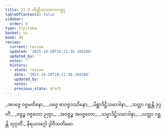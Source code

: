 ```yaml
---
title: 22.9 တိတ္ထိယသာဝကဝတ္ထု
tableOfContents: false
sidebar:
  order: 9
type: tipitaka
basket: su
book: dh
review:
  current: review
  updated: '2025-10-20T18:11:36.109288'
  updated_by: ''
  notes: ''
  history:
  - state: review
    date: '2025-10-20T18:11:36.109288'
    updated_by: ''
    notes: ''
    previous_state: draft
---
```



<DynamicBreadcrumb />


<ReviewStatus review={frontmatter.review} showDetails={true} />

<HypothesisAnnotation frontmatter={frontmatter} />

<Division number="318" book="dh" e="ch" v="18" p="58">

<Paragraph number="342" type="verses" book="dh">
_အဝဇ္ဇေ ဝဇ္ဇမတိနော,_  
_ဝဇ္ဇေ စာဝဇ္ဇဒဿိနော;_  
_မိစ္ဆာဒိဋ္ဌိသမာဒါနာ,_  
_သတ္တာ ဂစ္ဆန္တိ ဒုဂ္ဂတိံ._  

</Paragraph>

</Division>
<Division number="319" book="dh" e="ch" v="18" p="58">

<Paragraph number="343" type="verses" book="dh">
_ဝဇ္ဇဉ္စ ဝဇ္ဇတော ဉတွာ,_  
_အဝဇ္ဇဉ္စ အဝဇ္ဇတော;_  
_သမ္မာဒိဋ္ဌိသမာဒါနာ,_  
_သတ္တာ ဂစ္ဆန္တိ သုဂ္ဂတိံ._  


</Paragraph>
</Division>

<Paragraph number="344" type="center" book="dh">
နိရယဝဂ္ဂေါ ဒွါဝီသတိမော.
</Paragraph>